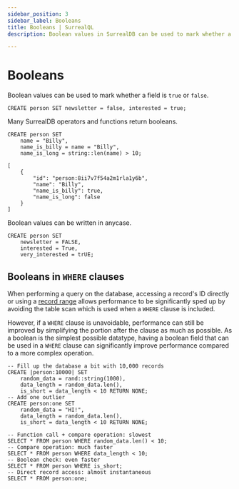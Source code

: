 ```yaml
---
sidebar_position: 3
sidebar_label: Booleans
title: Booleans | SurrealQL
description: Boolean values in SurrealDB can be used to mark whether a field is true or false

---
```


# Booleans

Boolean values can be used to mark whether a field is `true` or `false`.

```surql
CREATE person SET newsletter = false, interested = true;
```

Many SurrealDB operators and functions return booleans.

```surql
CREATE person SET 
    name = "Billy", 
    name_is_billy = name = "Billy",
    name_is_long = string::len(name) > 10;
```

```surql title="Response"
[
    {
        "id": "person:8ii7v7f54a2m1rla1y6b",
        "name": "Billy",
        "name_is_billy": true,
        "name_is_long": false
    }
]
```

Boolean values can be written in anycase.

```surql
CREATE person SET 
    newsletter = FALSE,
    interested = True,
    very_interested = trUE;
```

## Booleans in `WHERE` clauses

When performing a query on the database, accessing a record's ID directly or using a [record range](/docs/surrealql/datamodel/ids#record-ranges) allows performance to be significantly sped up by avoiding the table scan which is used when a `WHERE` clause is included.

However, if a `WHERE` clause is unavoidable, performance can still be improved by simplifying the portion after the clause as much as possible. As a boolean is the simplest possible datatype, having a boolean field that can be used in a `WHERE` clause can significantly improve performance compared to a more complex operation.

```surql
-- Fill up the database a bit with 10,000 records
CREATE |person:10000| SET
    random_data = rand::string(1000),
    data_length = random_data.len(),
    is_short = data_length < 10 RETURN NONE;
-- Add one outlier
CREATE person:one SET
    random_data = "HI!",
    data_length = random_data.len(),
    is_short = data_length < 10 RETURN NONE;

-- Function call + compare operation: slowest
SELECT * FROM person WHERE random_data.len() < 10;
-- Compare operation: much faster
SELECT * FROM person WHERE data_length < 10;
-- Boolean check: even faster
SELECT * FROM person WHERE is_short;
-- Direct record access: almost instantaneous
SELECT * FROM person:one;
```
